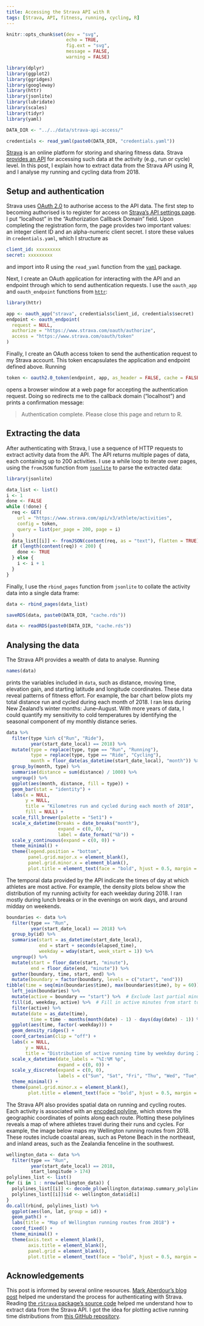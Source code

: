 ```yaml
---
title: Accessing the Strava API with R
tags: [Strava, API, fitness, running, cycling, R]
---
```


```r
knitr::opts_chunk$set(dev = "svg",
                      echo = TRUE,
                      fig.ext = "svg",
                      message = FALSE,
                      warning = FALSE)

library(dplyr)
library(ggplot2)
library(ggridges)
library(googleway)
library(httr)
library(jsonlite)
library(lubridate)
library(scales)
library(tidyr)
library(yaml)

DATA_DIR <- "../../data/strava-api-access/"

credentials <- read_yaml(paste0(DATA_DIR, "credentials.yaml"))
```

[Strava](https://www.strava.com/) is an online platform for storing and sharing fitness data.
Strava [provides an API](https://developers.strava.com) for accessing such data at the activity (e.g., run or cycle) level.
In this post, I explain how to extract data from the Strava API using R, and I analyse my running and cycling data from 2018.

## Setup and authentication

Strava uses [OAuth 2.0](https://oauth.net/2/) to authorise access to the API data.
The first step to becoming authorised is to register for access on [Strava's API settings page](https://www.strava.com/settings/api/).
I put "localhost" in the "Authorization Callback Domain" field.
Upon completing the registration form, the page provides two important values: an integer client ID and an alpha-numeric client secret.
I store these values in `credentials.yaml`, which I structure as

```yaml
client_id: xxxxxxxxx
secret: xxxxxxxxx
```

and import into R using the `read_yaml` function from the [`yaml`](https://cran.r-project.org/package=yaml) package.

Next, I create an OAuth application for interacting with the API and an endpoint through which to send authentication requests.
I use the `oauth_app` and `oauth_endpoint` functions from [`httr`](https://cran.r-project.org/package=httr):

```r
library(httr)

app <- oauth_app("strava", credentials$client_id, credentials$secret)
endpoint <- oauth_endpoint(
  request = NULL,
  authorize = "https://www.strava.com/oauth/authorize",
  access = "https://www.strava.com/oauth/token"
)
```

Finally, I create an OAuth access token to send the authentication request to my Strava account.
This token encapsulates the application and endpoint defined above.
Running

```r
token <- oauth2.0_token(endpoint, app, as_header = FALSE, cache = FALSE)
```

opens a browser window at a web page for accepting the authentication request.
Doing so redirects me to the callback domain ("localhost") and prints a confirmation message:

> Authentication complete. Please close this page and return to R.

## Extracting the data

After authenticating with Strava, I use a sequence of HTTP requests to extract activity data from the API.
The API returns multiple pages of data, each containing up to 200 activities.
I use a while loop to iterate over pages, using the `fromJSON` function from [`jsonlite`](https://cran.r-project.org/package=jsonlite) to parse the extracted data:

```r
library(jsonlite)

data_list <- list()
i <- 1
done <- FALSE
while (!done) {
  req <- GET(
    url = "https://www.strava.com/api/v3/athlete/activities",
    config = token,
    query = list(per_page = 200, page = i)
  )
  data_list[[i]] <- fromJSON(content(req, as = "text"), flatten = TRUE)
  if (length(content(req)) < 200) {
    done <- TRUE
  } else {
    i <- i + 1
  }
}
```

Finally, I use the `rbind_pages` function from `jsonlite` to collate the activity data into a single data frame:

```r
data <- rbind_pages(data_list)
```

```r
saveRDS(data, paste0(DATA_DIR, "cache.rds"))
```

```r
data <- readRDS(paste0(DATA_DIR, "cache.rds"))
```

## Analysing the data

The Strava API provides a wealth of data to analyse.
Running

```r
names(data)
```

prints the variables included in `data`, such as distance, moving time, elevation gain, and starting latitude and longitude coordinates.
These data reveal patterns of fitness effort.
For example, the bar chart below plots my total distance run and cycled during each month of 2018.
I ran less during New Zealand's winter months: June--August.
With more years of data, I could quantify my sensitivity to cold temperatures by identifying the seasonal component of my monthly distance series.

```r
data %>%
  filter(type %in% c("Run", "Ride"),
         year(start_date_local) == 2018) %>%
  mutate(type = replace(type, type == "Run", "Running"),
         type = replace(type, type == "Ride", "Cycling"),
         month = floor_date(as_datetime(start_date_local), "month")) %>%
  group_by(month, type) %>%
  summarise(distance = sum(distance) / 1000) %>%
  ungroup() %>%
  ggplot(aes(month, distance, fill = type)) +
  geom_bar(stat = "identity") +
  labs(x = NULL,
       y = NULL,
       title = "Kilometres run and cycled during each month of 2018",
       fill = NULL) +
  scale_fill_brewer(palette = "Set1") +
  scale_x_datetime(breaks = date_breaks("month"),
                   expand = c(0, 0),
                   label = date_format("%b")) +
  scale_y_continuous(expand = c(0, 0)) +
  theme_minimal() +
  theme(legend.position = "bottom",
        panel.grid.major.x = element_blank(),
        panel.grid.minor.x = element_blank(),
        plot.title = element_text(face = "bold", hjust = 0.5, margin = margin(b = 10), size = 16))
```

The temporal data provided by the API indicate the times of day at which athletes are most active.
For example, the density plots below show the distribution of my running activity for each weekday during 2018.
I ran mostly during lunch breaks or in the evenings on work days, and around midday on weekends.

```r
boundaries <- data %>%
  filter(type == "Run",
         year(start_date_local) == 2018) %>%
  group_by(id) %>%
  summarise(start = as_datetime(start_date_local),
            end = start + seconds(elapsed_time),
            weekday = wday(start, week_start = 1)) %>%
  ungroup() %>%
  mutate(start = floor_date(start, "minute"),
         end = floor_date(end, "minute")) %>%
  gather(boundary, time, start, end) %>%
  mutate(boundary = factor(boundary, levels = c("start", "end")))
tibble(time = seq(min(boundaries$time), max(boundaries$time), by = 60)) %>%
  left_join(boundaries) %>%
  mutate(active = boundary == "start") %>%  # Exclude last partial minute
  fill(id, weekday, active) %>%  # Fill in active minutes from start to end
  filter(active) %>%
  mutate(date = as_date(time),
         time = time - months(month(date) - 1) - days(day(date) - 1)) %>%  # Isolate time variation
  ggplot(aes(time, factor(-weekday))) +
  geom_density_ridges() +
  coord_cartesian(clip = "off") +
  labs(x = NULL,
       y = NULL,
       title = "Distribution of active running time by weekday during 2018") +
  scale_x_datetime(date_labels = "%I:%M %p",
                   expand = c(0, 0)) +
  scale_y_discrete(expand = c(0, 0),
                   labels = c("Sun", "Sat", "Fri", "Thu", "Wed", "Tue", "Mon")) +
  theme_minimal() +
  theme(panel.grid.minor.x = element_blank(),
        plot.title = element_text(face = "bold", hjust = 0.5, margin = margin(b = 10), size = 16))
```

The Strava API also provides spatial data on running and cycling routes.
Each activity is associated with an [encoded polyline](https://developers.google.com/maps/documentation/utilities/polylinealgorithm), which stores the geographic coordinates of points along each route.
Plotting these polylines reveals a map of where athletes travel during their runs and cycles.
For example, the image below maps my Wellington running routes from 2018.
These routes include coastal areas, such as Petone Beach in the northeast, and inland areas, such as the Zealandia fenceline in the southwest.

```r
wellington_data <- data %>%
  filter(type == "Run",
         year(start_date_local) == 2018,
         start_longitude > 174)
polylines_list <- list()
for (i in 1 : nrow(wellington_data)) {
  polylines_list[[i]] <- decode_pl(wellington_data$map.summary_polyline[i])
  polylines_list[[i]]$id <- wellington_data$id[i]
}
do.call(rbind, polylines_list) %>%
  ggplot(aes(lon, lat, group = id)) +
  geom_path() +
  labs(title = "Map of Wellington running routes from 2018") +
  coord_fixed() +
  theme_minimal() +
  theme(axis.text = element_blank(),
        axis.title = element_blank(),
        panel.grid = element_blank(),
        plot.title = element_text(face = "bold", hjust = 0.5, margin = margin(b = 10), size = 16))
```

## Acknowledgements

This post is informed by several online resources.
[Mark Aberdour's blog post](http://www.open-thoughts.com/2017/01/the-quantified-cyclist-analysing-strava-data-using-r/) helped me understand the process for authenticating with Strava.
Reading [the `rStrava` package's source code](https://github.com/fawda123/rStrava) helped me understand how to extract data from the Strava API.
I got the idea for plotting active running time distributions from [this GitHub repository](https://github.com/marcusvolz/strava).
